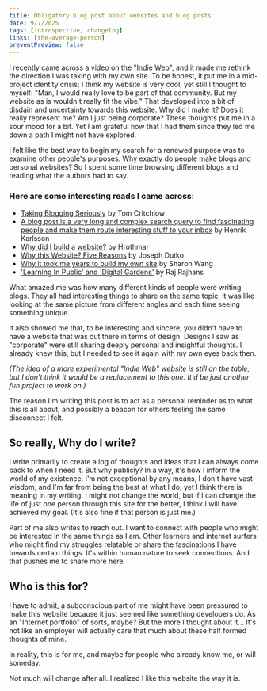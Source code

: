 ```yaml
---
title: Obligatory blog post about websites and blog posts
date: 9/7/2025
tags: [introspective, changelog]
links: [the-average-person]
preventPreview: false
---
```

I recently came across [a video on the "Indie Web"](https://www.youtube.com/watch?v=rTSEr0cRJY8),
and it made me rethink the direction I was taking with my own site. To be honest, it put me in a mid-project identity crisis; I think my website is very cool, yet still I thought to myself: "Man, I would really love to be part of that community. But my website as is wouldn't really fit the vibe."
That developed into a bit of disdain and uncertainty towards this website. Why did I make it? Does it really represent me? Am I just being corporate? These thoughts put me in a sour mood for a bit. Yet I am grateful now that I had them since they led me down a path I might not have explored.

I felt like the best way to begin my search for a renewed purpose was to examine other people's purposes. Why exactly do people make blogs and personal websites? So I spent some time browsing different blogs and reading what the authors had to say.
### Here are some interesting reads I came across:
- [Taking Blogging Seriously](https://tomcritchlow.com/2025/06/27/taking-blogging-seriously/) by Tom Critchlow
- [A blog post is a very long and complex search query to find fascinating people and make them route interesting stuff to your inbox](https://www.henrikkarlsson.xyz/p/search-query) by Henrik Karlsson
- [Why did I build a website?](https://hrothmar.com/blog/why-did-i-build-a-website/) by Hrothmar
- [Why this Website? Five Reasons](https://www.josephdutko.com/why-this-website-five-reasons) by Joseph Dutko
- [Why it took me years to build my own site](https://blog.sharons.site/why-it-took-me-years-to-build-my-own-site/) by Sharon Wang
- [ 'Learning In Public' and 'Digital Gardens'](https://rajrajhans.com/2020/06/thinking-of-blog-as-digital-garden/) by Raj Rajhans

What amazed me was how many different kinds of people were writing blogs. They all had interesting things to share on the same topic; it was like looking at the same picture from different angles and each time seeing something unique.

It also showed me that, to be interesting and sincere, you didn't have to have a website that was out there in terms of design. Designs I saw as "corporate" were still sharing deeply personal and insightful thoughts. I already knew this, but I needed to see it again with my own eyes back then.


*(The idea of a more experimental "Indie Web" website is still on the table, but I don't think it would be a replacement to this one. It'd be just another fun project to work on.)*


The reason I'm writing this post is to act as a personal reminder as to what this is all about, and possibly a beacon for others feeling the same disconnect I felt.

## So really, Why do I write?
I write primarily to create a log of thoughts and ideas that I can always come back to when I need it. But why publicly? In a way, it's how I inform the world of my existence. I'm not exceptional by any means, I don't have vast wisdom, and I'm far from being the best at what I do; yet I think there is meaning in my writing. I might not change the world, but if I can change the life of just one person through this site for the better, I think I will have achieved my goal. (It's also fine if that person is just me.)

Part of me also writes to reach out. I want to connect with people who might be interested in the same things as I am. Other learners and internet surfers who might find my struggles relatable or share the fascinations I have towards certain things. It's within human nature to seek connections. And that pushes me to share more here.

## Who is this for?
I have to admit, a subconscious part of me might have been pressured to make this website because it just seemed like something developers do. As an "Internet portfolio" of sorts, maybe? But the more I thought about it... It's not like an employer will actually care that much about these half formed thoughts of mine.

In reality, this is for me, and maybe for people who already know me, or will someday.

Not much will change after all. I realized I like this website the way it is.